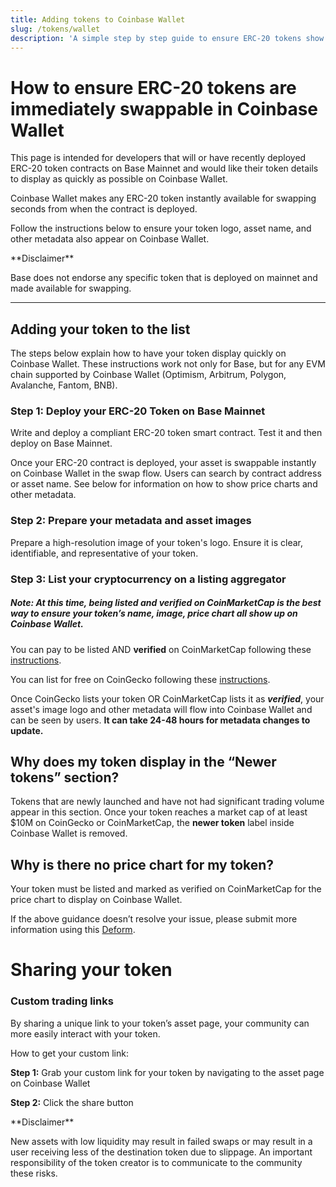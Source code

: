```yaml
---
title: Adding tokens to Coinbase Wallet
slug: /tokens/wallet
description: 'A simple step by step guide to ensure ERC-20 tokens show immediately on Coinbase Wallet once deployed.'
---
```


# How to ensure ERC-20 tokens are immediately swappable in Coinbase Wallet

This page is intended for developers that will or have recently deployed ERC-20 token contracts on Base Mainnet and would like their token details to display as quickly as possible on Coinbase Wallet.

Coinbase Wallet makes any ERC-20 token instantly available for swapping seconds from when the contract is deployed.

Follow the instructions below to ensure your token logo, asset name, and other metadata also appear on Coinbase Wallet.

<Note>
**Disclaimer**

Base does not endorse any specific token that is deployed on mainnet and made available for swapping.
</Note>


---

## Adding your token to the list

The steps below explain how to have your token display quickly on Coinbase Wallet. These instructions work not only for Base, but for any EVM chain supported by Coinbase Wallet (Optimism, Arbitrum, Polygon, Avalanche, Fantom, BNB).

### Step 1: Deploy your ERC-20 Token on Base Mainnet

Write and deploy a compliant ERC-20 token smart contract. Test it and then deploy on Base Mainnet.

Once your ERC-20 contract is deployed, your asset is swappable instantly on Coinbase Wallet in the swap flow. Users can search by contract address or asset name. See below for information on how to show price charts and other metadata.

### Step 2: Prepare your metadata and asset images

Prepare a high-resolution image of your token's logo. Ensure it is clear, identifiable, and representative of your token.

### Step 3: List your cryptocurrency on a listing aggregator
##### **Note:** At this time, being listed and verified on CoinMarketCap is the best way to ensure your token’s name, image, price chart all show up on Coinbase Wallet.

You can pay to be listed AND **verified** on CoinMarketCap following these [instructions](https://support.coinmarketcap.com/hc/en-us/articles/360043659351-Listings-Criteria).

You can list for free on CoinGecko following these [instructions](https://support.coingecko.com/hc/en-us/articles/7291312302617-How-to-list-new-cryptocurrencies-on-CoinGecko).

Once CoinGecko lists your token OR CoinMarketCap lists it as **_verified_**, your asset's image logo and other metadata will flow into Coinbase Wallet and can be seen by users. **It can take 24-48 hours for metadata changes to update.**

## Why does my token display in the “Newer tokens” section?

Tokens that are newly launched and have not had significant trading volume appear in this section. Once your token reaches a market cap of at least $10M on CoinGecko or CoinMarketCap, the **newer token** label inside Coinbase Wallet is removed.

## Why is there no price chart for my token?

Your token must be listed and marked as verified on CoinMarketCap for the price chart to display on Coinbase Wallet.

If the above guidance doesn’t resolve your issue, please submit more information using this [Deform](https://app.deform.cc/form/a331da5a-447b-43e8-b636-ea3b925e115a/).

# Sharing your token
### Custom trading links
By sharing a unique link to your token’s asset page, your community can more easily interact with your token.

How to get your custom link:

**Step 1:** Grab your custom link for your token by navigating to the asset page on Coinbase Wallet

**Step 2:** Click the share button

<Note>
**Disclaimer**

New assets with low liquidity may result in failed swaps or may result in a user receiving less of the destination token due to slippage. An important responsibility of the token creator is to communicate to the community these risks.
</Note>


